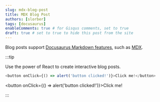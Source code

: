 ```yaml
---
slug: mdx-blog-post
title: MDX Blog Post
authors: [slorber]
tags: [docusaurus]
enableComments: true # for Gisqus comments, set to true
draft: true # set to true to hide this post from the site
---
```


Blog posts support [Docusaurus Markdown features](https://docusaurus.io/docs/markdown-features), such as [MDX](https://mdxjs.com/).

:::tip

Use the power of React to create interactive blog posts.

```js
<button onClick={() => alert('button clicked!')}>Click me!</button>
```

<button onClick={() => alert('button clicked!')}>Click me!</button>

:::
